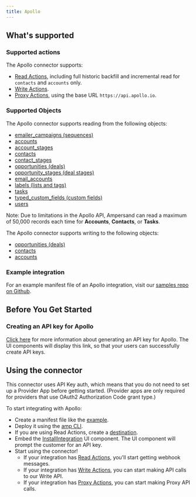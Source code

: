 ```yaml
---
title: Apollo
---
```


## What's supported

### Supported actions

The Apollo connector supports:

- [Read Actions](/read-actions), including full historic backfill and incremental read for `contacts` and `accounts` only.
- [Write Actions](/write-actions).
- [Proxy Actions](/proxy-actions), using the base URL `https://api.apollo.io`.

### Supported Objects

The Apollo connector supports reading from the following objects:

- [emailer_campaigns (sequences)](https://docs.apollo.io/reference/search-for-sequences)
- [accounts](https://docs.apollo.io/reference/search-for-accounts)
- [account_stages](https://docs.apollo.io/reference/list-account-stages)
- [contacts](https://docs.apollo.io/reference/search-for-contacts)
- [contact_stages](https://docs.apollo.io/reference/list-contact-stages)
- [opportunities (deals)](https://docs.apollo.io/reference/list-all-deals)
- [opportunity_stages (deal stages)](https://docs.apollo.io/reference/list-deal-stages)
- [email_accounts](https://docs.apollo.io/reference/get-a-list-of-email-accounts)
- [labels (lists and tags)](https://docs.apollo.io/reference/get-a-list-of-all-liststags)
- [tasks](https://docs.apollo.io/reference/search-tasks)
- [typed_custom_fields (custom fields)](https://docs.apollo.io/reference/get-a-list-of-all-custom-fields)
- [users](https://docs.apollo.io/reference/get-a-list-of-users)

Note: Due to limitations in the Apollo API, Ampersand can read a maximum of 50,000 records each time for **Accounts**, **Contacts**, or **Tasks**.

The Apollo connector supports writing to the following objects:

- [opportunities (deals)](https://docs.apollo.io/reference/list-all-deals)
- [contacts](https://docs.apollo.io/reference/search-for-contacts)
- [accounts](https://docs.apollo.io/reference/search-for-accounts)

### Example integration

For an example manifest file of an Apollo integration, visit our [samples repo on Github](https://github.com/amp-labs/samples/blob/main/apollo/amp.yaml).

## Before You Get Started

### Creating an API key for Apollo

[Click here](https://docs.apollo.io/docs/create-api-key) for more information about generating an API key for Apollo. The UI components will display this link, so that your users can successfully create API keys.

## Using the connector

This connector uses API Key auth, which means that you do not need to set up a Provider App before getting started. (Provider apps are only required for providers that use OAuth2 Authorization Code grant type.)

To start integrating with Apollo:

- Create a manifest file like the [example](https://github.com/amp-labs/samples/blob/main/apollo/amp.yaml).
- Deploy it using the [amp CLI](/cli/overview).
- If you are using Read Actions, create a [destination](/destinations).
- Embed the [InstallIntegration](/embeddable-ui-components#install-integration) UI component. The UI component will prompt the customer for an API key.
- Start using the connector!
  - If your integration has [Read Actions](/read-actions), you'll start getting webhook messages.
  - If your integration has [Write Actions](/write-actions), you can start making API calls to our Write API.
  - If your integration has [Proxy Actions](/proxy-actions), you can start making Proxy API calls.
